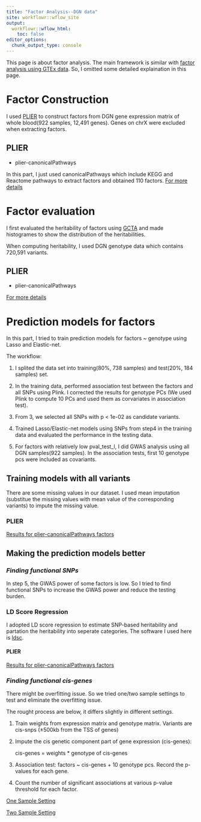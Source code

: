 ```yaml
---
title: "Factor Analysis--DGN data"
site: workflowr::wflow_site
output:
  workflowr::wflow_html:
    toc: false
editor_options:
  chunk_output_type: console
---
```


This page is about factor analysis. The main framework is similar with [factor analysis using GTEx data](https://xsun1229.github.io/factor_analysis/). So, I omitted some detailed explaination in this page.

# **Factor Construction**

  I used [PLIER](https://github.com/wgmao/PLIER) to construct factors from DGN gene expression matrix of whole blood(922 samples, 12,491 genes). Genes on chrX were excluded when extracting factors.

## PLIER

  - plier-canonicalPathways
  
  In this part, I just used canonicalPathways which include KEGG and Reactome pathways to extract factors and obtained 110 factors.  [For more details](https://xsun1229.github.io/factor_analysis_DGN/factor_plier_canon.html)
  
# **Factor evaluation**

I first evaluated the heritability of factors using [GCTA](
https://cnsgenomics.com/software/gcta/#GREML) and made histogrames to show the distribution of the heritabilities.

When computing heritability, I used DGN genotype data which contains 720,591 variants.

## PLIER
  
  - plier-canonicalPathways

  [For more details](https://xsun1229.github.io/factor_analysis_DGN/eval_plier_canon.html)
  
  
# **Prediction models for factors**

In this part, I tried to train prediction models for factors ~ genotype using Lasso and Elastic-net. 

The workflow: 

1. I splited the data set into training(80%, 738 samples) and test(20%, 184 samples) set. 

2. In the training data, performed association test between the factors and all SNPs using Plink. I corrected the results for genotype PCs (We used Plink to compute 10 PCs and used them as corvariates in association test).

3. From 3, we selected all SNPs with p < 1e-02 as candidate variants.

4. Trained Lasso/Elastic-net models using SNPs from step4 in the training data and evaluated the performance in the testing data.

5. For factors with relatively low pval_test_l, I did GWAS analysis using all DGN samples(922 samples). In the association tests, first 10 genotype pcs were included as covariants.

## **Training models with all variants**

There are some missing values in our dataset. I used mean imputation (substitue the missing values with mean value of the corresponding variants) to impute the missing value. 


### PLIER

  [Results for plier-canonicalPathways factors](https://xsun1229.github.io/factor_analysis_DGN/train_plier_canon.html)
  
  
## **Making the prediction models better**

### ***Finding functional SNPs***

  In step 5, the GWAS power of some factors is low. So I tried to find functional SNPs to increase the GWAS power and reduce the testing burden.
  
### LD Score Regression 

I adopted LD score regression to estimate SNP-based heritability and partation the heritability into seperate categories. The software I used here is [ldsc](https://github.com/bulik/ldsc).


#### PLIER

  [Results for plier-canonicalPathways factors](https://xsun1229.github.io/factor_analysis_DGN/ldsc_plier_canon.html)
    
    
### ***Finding functional cis-genes***  
  
  There might be overfitting issue. So we tried one/two sample settings to test and eliminate the overfitting issue. 
  
  The rought process are below, it differs slightly in different settings.
  
1. Train weights from expression matrix and genotype matrix. Variants are cis-snps (±500kb from the TSS of genes)

2. Impute the cis genetic component part of gene expression (cis-genes):

	 cis-genes = weights * genotype of cis-genes

3. Association test: factors ~ cis-genes + 10 genotype pcs. Record the p-values for each gene.

4. Count the number of significant associations at various p-value threshold for each factor.
  
  [One Sample Setting](https://xsun1229.github.io/factor_analysis_DGN/cg-onesample.html)
  
  [Two Sample Setting](https://xsun1229.github.io/factor_analysis_DGN/cg-twosample.html)
  
  